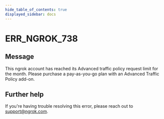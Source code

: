 ```yaml
---
hide_table_of_contents: true
displayed_sidebar: docs
---
```



# ERR_NGROK_738

## Message

This ngrok account has reached its Advanced traffic policy request limit for the month. Please purchase a pay-as-you-go plan with an Advanced Traffic Policy add-on.

<ErrorDetails error="err_ngrok_738" />

## Further help

If you're having trouble resolving this error, please reach out to [support@ngrok.com](mailto:support@ngrok.com?subject=Help%20with%20ERR_NGROK_738).
